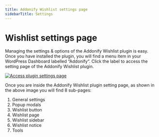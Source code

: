 ```yaml
---
title: Addonify Wishlist settings page
sidebarTitle: Settings
---
```


# Wishlist settings page


Managing the settings & options of the Addonify Wishlist plugin is easy. Once you have installed the plugin, you will find a menu item in your WordPress Dashboard labelled “Addonify“. Click the label to access the setting page of the Addonify Wishlist plugin.

[![Access plugin settings page](/products/wishlist/access-plugin-setting-page.png)](/products/wishlist/access-plugin-setting-page.png)

Once you are inside the Addonify Wishlist plugin setting page, as shown in the above image you will find 8 sub-pages:

1. General settings
2. Popup modals
3. Wishlist button
4. Wishlist page
5. Wishlist sidebar
6. Wishlist notice
7. Tools